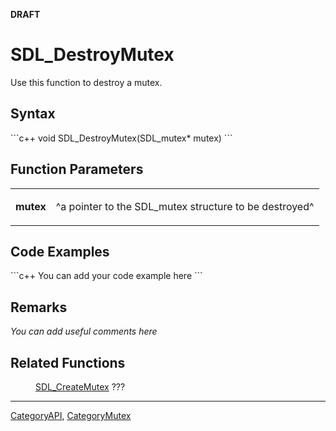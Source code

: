<!-- pragma section-numbers off -->
<!-- pragma disable-camelcase -->
'''DRAFT'''

= SDL_DestroyMutex =
Use this function to destroy a mutex.


== Syntax ==
```c++
void SDL_DestroyMutex(SDL_mutex* mutex)
```

== Function Parameters ==
{|
|'''mutex'''
|^a pointer to the SDL_mutex structure to be destroyed^
|}

== Code Examples ==
```c++
You can add your code example here
```

== Remarks ==
''You can add useful comments here''

== Related Functions ==
:[[SDL_CreateMutex]] ???

----
[[CategoryAPI]], [[CategoryMutex]]

